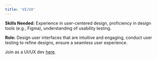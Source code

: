 ```yaml
---
title: 'UI/UX'
---
```


**Skills Needed:** Experience in user-centered design, proficiency in design tools (e.g., Figma), understanding of usability testing.  

**Role:** Design user interfaces that are intuitive and engaging, conduct user testing to refine designs, ensure a seamless user experience.  

<Tip>

Join as a UI/UX dev [here](https://discord.gg/EAGkxxrZtC).

</Tip>